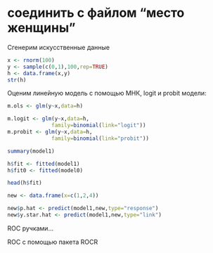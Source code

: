 # соединить с файлом "место женщины"

Сгенерим искусственные данные
```r
x <- rnorm(100)
y <- sample(c(0,1),100,rep=TRUE)
h <- data.frame(x,y)
str(h)
```

Оценим линейную модель с помощью МНК, logit и probit модели:
```r
m.ols <- glm(y~x,data=h)

m.logit <- glm(y~x,data=h,
              family=binomial(link="logit"))
m.probit <- glm(y~x,data=h,
              family=binomial(link="probit"))
```

```r
summary(model1)

h$fit <- fitted(model1)
h$fit0 <- fitted(model0)

head(h$fit)
```



```r
new <- data.frame(x=c(1,2,4))

new$p.hat <- predict(model1,new,type="response")
new$y.star.hat <- predict(model1,new,type="link")
```



ROC ручками...





ROC с помощью пакета ROCR

